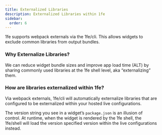 ```yaml
---
title: Externalized Libraries
description: Externalized Libraries within 1fe
sidebar:
  order: 6
---
```


1fe supports webpack externals via the 1fe/cli. This allows widgets to exclude common libraries from output bundles.

### Why Externalize Libraries?

We can reduce widget bundle sizes and improve app load time (ALT) by sharing commonly used libraries at the 1fe shell level, aka “externalizing” them.

### How are libraries externalized within 1fe?

Via webpack externals, 1fe/cli will automatically externalize libraries that are configured to be externalized within your hosted live configurations.

The version string you see in a widget’s `package.json` is an illusion of control. At runtime, when the widget is rendered by the 1fe shell, the 1fe/shell will load the version specified version within the live configurations instead.
